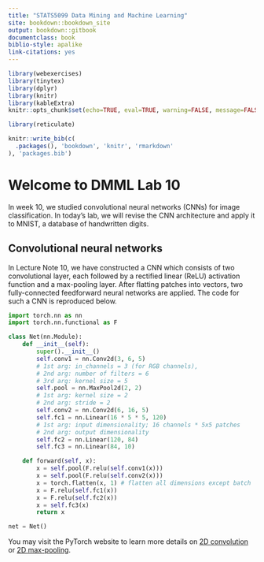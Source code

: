 ```yaml
---
title: "STATS5099 Data Mining and Machine Learning"
site: bookdown::bookdown_site
output: bookdown::gitbook
documentclass: book
biblio-style: apalike
link-citations: yes
---
```


```r
library(webexercises)
library(tinytex)
library(dplyr)
library(knitr)
library(kableExtra)
knitr::opts_chunk$set(echo=TRUE, eval=TRUE, warning=FALSE, message=FALSE)

library(reticulate)
```


```r
knitr::write_bib(c(
  .packages(), 'bookdown', 'knitr', 'rmarkdown'
), 'packages.bib')
```


# Welcome to DMML Lab 10

In week 10, we studied convolutional neural networks (CNNs) for image classification. In today's lab, we will revise the CNN architecture and apply it to MNIST, a database of handwritten digits. 

## Convolutional neural networks

In Lecture Note 10, we have constructed a CNN which consists of two convolutional layer, each followed by a rectified linear (ReLU) activation function and a max-pooling layer. After flatting patches into vectors, two fully-connected feedforward neural networks are applied. The code for such a CNN is reproduced below.

```python
import torch.nn as nn
import torch.nn.functional as F

class Net(nn.Module):
    def __init__(self):
        super().__init__()
        self.conv1 = nn.Conv2d(3, 6, 5)
        # 1st arg: in_channels = 3 (for RGB channels),
        # 2nd arg: number of filters = 6
        # 3rd arg: kernel size = 5
        self.pool = nn.MaxPool2d(2, 2)
        # 1st arg: kernel size = 2
        # 2nd arg: stride = 2
        self.conv2 = nn.Conv2d(6, 16, 5)
        self.fc1 = nn.Linear(16 * 5 * 5, 120)
        # 1st arg: input dimensionality; 16 channels * 5x5 patches
        # 2nd arg: output dimensionality
        self.fc2 = nn.Linear(120, 84)
        self.fc3 = nn.Linear(84, 10)

    def forward(self, x):
        x = self.pool(F.relu(self.conv1(x)))
        x = self.pool(F.relu(self.conv2(x)))
        x = torch.flatten(x, 1) # flatten all dimensions except batch
        x = F.relu(self.fc1(x))
        x = F.relu(self.fc2(x))
        x = self.fc3(x)
        return x

net = Net()
```

You may visit the PyTorch website to learn more details on [2D convolution](https://pytorch.org/docs/stable/generated/torch.nn.Conv2d.html) or [2D max-pooling](https://pytorch.org/docs/stable/generated/torch.nn.MaxPool2d.html). 